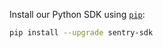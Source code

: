Install our Python SDK using [`pip`](https://pip.pypa.io/en/stable/):

```bash
pip install --upgrade sentry-sdk
```
